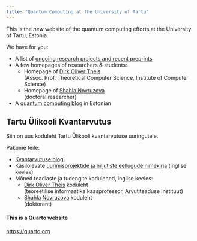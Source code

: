 ```yaml
---
title: "Quantum Computing at the University of Tartu"
---
```


This is the *new* website of the quantum computing efforts at the University of Tartu, Estonia.

We have for you:

* A list of [ongoing research projects and recent preprints](proandpre.qmd)
* A few homepages of researchers & students:
  - Homepage of [Dirk Oliver Theis](homepage/dot.qmd) \
    [(Assoc. Prof. Theoretical Computer Science, Institute of Computer Science)]{.small}
  - Homepage of [Shahla Novruzova](homepage/shahla.qmd) \
    [(doctoral researcher)]{.small}
* A [quantum computing blog](kvantblog.qmd) in Estonian

## Tartu Ülikooli Kvantarvutus

Siin on uus koduleht Tartu Ülikooli kvantarvutuse uuringutele.

Pakume teile:

* [Kvantarvutuse blogi](kvantblog.qmd)
* Käsilolevate [uurimisprojektide ja hiljutiste eellugude nimekirja](proandpre.qmd) (inglise keeles)
* Mõned teadlaste ja tudengite kodulehed, inglise keeles:
  - [Dirk Oliver Theis](homepage/dot.qmd) koduleht \
    [(teoreetilise informaatika kaasprofessor, Arvutiteaduse Instituut)]{.small}
  - [Shahla Novruzova](homepage/shahla.qmd) koduleht \
    [(doktorant)]{.small}


#### This is a Quarto website

<https://quarto.org>